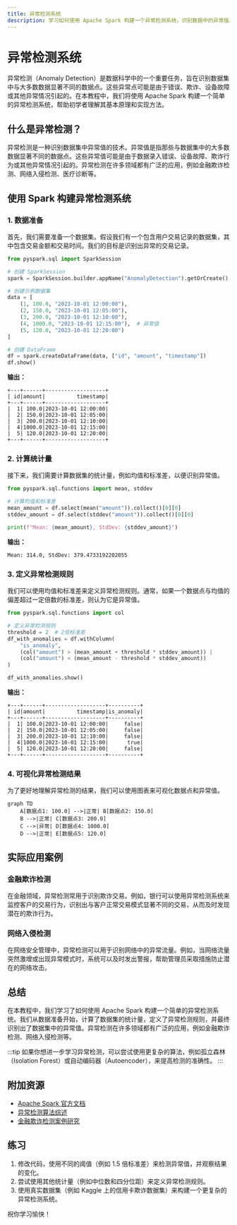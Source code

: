 ```yaml
---
title: 异常检测系统
description: 学习如何使用 Apache Spark 构建一个异常检测系统，识别数据中的异常值。本文适合初学者，包含代码示例和实际案例。
---
```


# 异常检测系统

异常检测（Anomaly Detection）是数据科学中的一个重要任务，旨在识别数据集中与大多数数据显著不同的数据点。这些异常点可能是由于错误、欺诈、设备故障或其他异常情况引起的。在本教程中，我们将使用 Apache Spark 构建一个简单的异常检测系统，帮助初学者理解其基本原理和实现方法。

## 什么是异常检测？

异常检测是一种识别数据集中异常值的技术。异常值是指那些与数据集中的大多数数据显著不同的数据点。这些异常值可能是由于数据录入错误、设备故障、欺诈行为或其他异常情况引起的。异常检测在许多领域都有广泛的应用，例如金融欺诈检测、网络入侵检测、医疗诊断等。

## 使用 Spark 构建异常检测系统

### 1. 数据准备

首先，我们需要准备一个数据集。假设我们有一个包含用户交易记录的数据集，其中包含交易金额和交易时间。我们的目标是识别出异常的交易记录。

```python
from pyspark.sql import SparkSession

# 创建 SparkSession
spark = SparkSession.builder.appName("AnomalyDetection").getOrCreate()

# 创建示例数据集
data = [
    (1, 100.0, "2023-10-01 12:00:00"),
    (2, 150.0, "2023-10-01 12:05:00"),
    (3, 200.0, "2023-10-01 12:10:00"),
    (4, 1000.0, "2023-10-01 12:15:00"),  # 异常值
    (5, 120.0, "2023-10-01 12:20:00")
]

# 创建 DataFrame
df = spark.createDataFrame(data, ["id", "amount", "timestamp"])
df.show()
```

**输出：**

```
+---+------+-------------------+
| id|amount|          timestamp|
+---+------+-------------------+
|  1| 100.0|2023-10-01 12:00:00|
|  2| 150.0|2023-10-01 12:05:00|
|  3| 200.0|2023-10-01 12:10:00|
|  4|1000.0|2023-10-01 12:15:00|
|  5| 120.0|2023-10-01 12:20:00|
+---+------+-------------------+
```

### 2. 计算统计量

接下来，我们需要计算数据集的统计量，例如均值和标准差，以便识别异常值。

```python
from pyspark.sql.functions import mean, stddev

# 计算均值和标准差
mean_amount = df.select(mean("amount")).collect()[0][0]
stddev_amount = df.select(stddev("amount")).collect()[0][0]

print(f"Mean: {mean_amount}, StdDev: {stddev_amount}")
```

**输出：**

```
Mean: 314.0, StdDev: 379.4733192202055
```

### 3. 定义异常检测规则

我们可以使用均值和标准差来定义异常检测规则。通常，如果一个数据点与均值的偏差超过一定倍数的标准差，则认为它是异常值。

```python
from pyspark.sql.functions import col

# 定义异常检测规则
threshold = 2  # 2倍标准差
df_with_anomalies = df.withColumn(
    "is_anomaly",
    (col("amount") > (mean_amount + threshold * stddev_amount)) |
    (col("amount") < (mean_amount - threshold * stddev_amount))
)

df_with_anomalies.show()
```

**输出：**

```
+---+------+-------------------+----------+
| id|amount|          timestamp|is_anomaly|
+---+------+-------------------+----------+
|  1| 100.0|2023-10-01 12:00:00|     false|
|  2| 150.0|2023-10-01 12:05:00|     false|
|  3| 200.0|2023-10-01 12:10:00|     false|
|  4|1000.0|2023-10-01 12:15:00|      true|
|  5| 120.0|2023-10-01 12:20:00|     false|
+---+------+-------------------+----------+
```

### 4. 可视化异常检测结果

为了更好地理解异常检测的结果，我们可以使用图表来可视化数据点和异常值。

```mermaid
graph TD
    A[数据点1: 100.0] -->|正常| B[数据点2: 150.0]
    B -->|正常| C[数据点3: 200.0]
    C -->|异常| D[数据点4: 1000.0]
    D -->|正常| E[数据点5: 120.0]
```

## 实际应用案例

### 金融欺诈检测

在金融领域，异常检测常用于识别欺诈交易。例如，银行可以使用异常检测系统来监控客户的交易行为，识别出与客户正常交易模式显著不同的交易，从而及时发现潜在的欺诈行为。

### 网络入侵检测

在网络安全管理中，异常检测可以用于识别网络中的异常流量。例如，当网络流量突然激增或出现异常模式时，系统可以及时发出警报，帮助管理员采取措施防止潜在的网络攻击。

## 总结

在本教程中，我们学习了如何使用 Apache Spark 构建一个简单的异常检测系统。我们从数据准备开始，计算了数据集的统计量，定义了异常检测规则，并最终识别出了数据集中的异常值。异常检测在许多领域都有广泛的应用，例如金融欺诈检测、网络入侵检测等。

:::tip
如果你想进一步学习异常检测，可以尝试使用更复杂的算法，例如孤立森林（Isolation Forest）或自动编码器（Autoencoder），来提高检测的准确性。
:::

## 附加资源

- [Apache Spark 官方文档](https://spark.apache.org/docs/latest/)
- [异常检测算法综述](https://arxiv.org/abs/1901.03407)
- [金融欺诈检测案例研究](https://www.sciencedirect.com/science/article/pii/S1568494619305986)

## 练习

1. 修改代码，使用不同的阈值（例如 1.5 倍标准差）来检测异常值，并观察结果的变化。
2. 尝试使用其他统计量（例如中位数和四分位距）来定义异常检测规则。
3. 使用真实数据集（例如 Kaggle 上的信用卡欺诈数据集）来构建一个更复杂的异常检测系统。

祝你学习愉快！